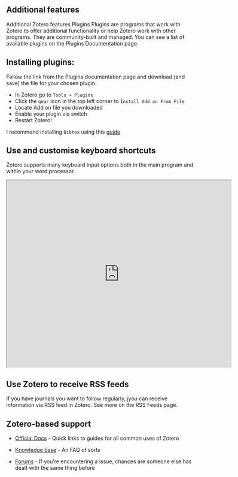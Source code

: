 ## Additional features

Additional Zotero features Plugins Plugins are programs that work with Zotero to offer additional functionality or help Zotero work with other programs. They are community-built and managed. You can see a list of available plugins on the Plugins Documentation page.

## Installing plugins:

Follow the link from the Plugins documentation page and download (and save) the file for your chosen plugin.

-   In Zotero go to `Tools ➜ Plugins` 
-   Click the `gear` icon in the top left corner to `Install Add on From File`
-   Locate Add on file you downloaded 
-   Enable your plugin via switch
-   Restart Zotero!

::: callout-tip

I recommend installing `Bibtex` using this [guide](https://giancarlomcorrea.netlify.app/post/zotero-and-quarto/)

:::


## Use and customise keyboard shortcuts

Zotero supports many keyboard input options both in the main program and within your word processor.

```{=html}
<iframe width="600" height="500" src="https://www.zotero.org/support/kb/keyboard_shortcuts" title="Keyboard shortcuts"></iframe>
```

## Use Zotero to receive RSS feeds

If you have journals you want to follow regularly, jyou can receive information via RSS feed in Zotero. See more on the RSS Feeds page.

## Zotero-based support

-   [Official Docs](https://www.zotero.org/support/) - Quick links to guides for all common uses of Zotero

-   [Knowledge base](https://www.zotero.org/support/kb) - An FAQ of sorts 
-   [Forums](https://forums.zotero.org/discussions) - If you're encountering a issue, chances are someone else has dealt with the same thing before
